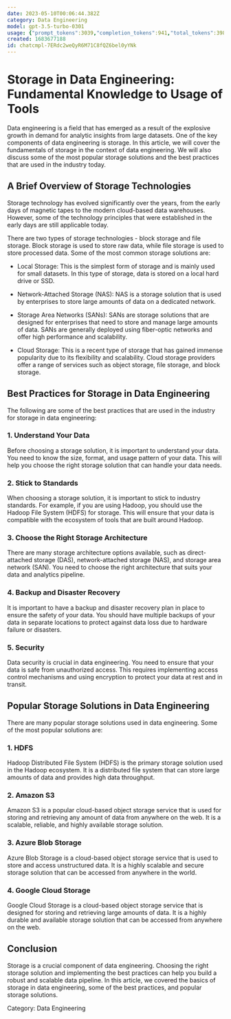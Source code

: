 ```yaml
---
date: 2023-05-10T00:06:44.382Z
category: Data Engineering
model: gpt-3.5-turbo-0301
usage: {"prompt_tokens":3039,"completion_tokens":941,"total_tokens":3980}
created: 1683677188
id: chatcmpl-7ERdc2weQyR6M71C8fQZ6bel0yYNk
---
```


# Storage in Data Engineering: Fundamental Knowledge to Usage of Tools

Data engineering is a field that has emerged as a result of the explosive growth in demand for analytic insights from large datasets. One of the key components of data engineering is storage. In this article, we will cover the fundamentals of storage in the context of data engineering. We will also discuss some of the most popular storage solutions and the best practices that are used in the industry today. 

## A Brief Overview of Storage Technologies

Storage technology has evolved significantly over the years, from the early days of magnetic tapes to the modern cloud-based data warehouses. However, some of the technology principles that were established in the early days are still applicable today. 

There are two types of storage technologies - block storage and file storage. Block storage is used to store raw data, while file storage is used to store processed data. Some of the most common storage solutions are:

- Local Storage: This is the simplest form of storage and is mainly used for small datasets. In this type of storage, data is stored on a local hard drive or SSD. 

- Network-Attached Storage (NAS): NAS is a storage solution that is used by enterprises to store large amounts of data on a dedicated network. 

- Storage Area Networks (SANs): SANs are storage solutions that are designed for enterprises that need to store and manage large amounts of data. SANs are generally deployed using fiber-optic networks and offer high performance and scalability. 

- Cloud Storage: This is a recent type of storage that has gained immense popularity due to its flexibility and scalability. Cloud storage providers offer a range of services such as object storage, file storage, and block storage. 

## Best Practices for Storage in Data Engineering

The following are some of the best practices that are used in the industry for storage in data engineering:

### 1. Understand Your Data

Before choosing a storage solution, it is important to understand your data. You need to know the size, format, and usage pattern of your data. This will help you choose the right storage solution that can handle your data needs. 

### 2. Stick to Standards

When choosing a storage solution, it is important to stick to industry standards. For example, if you are using Hadoop, you should use the Hadoop File System (HDFS) for storage. This will ensure that your data is compatible with the ecosystem of tools that are built around Hadoop. 

### 3. Choose the Right Storage Architecture

There are many storage architecture options available, such as direct-attached storage (DAS), network-attached storage (NAS), and storage area network (SAN). You need to choose the right architecture that suits your data and analytics pipeline. 

### 4. Backup and Disaster Recovery

It is important to have a backup and disaster recovery plan in place to ensure the safety of your data. You should have multiple backups of your data in separate locations to protect against data loss due to hardware failure or disasters. 

### 5. Security

Data security is crucial in data engineering. You need to ensure that your data is safe from unauthorized access. This requires implementing access control mechanisms and using encryption to protect your data at rest and in transit. 

## Popular Storage Solutions in Data Engineering

There are many popular storage solutions used in data engineering. Some of the most popular solutions are:

### 1. HDFS

Hadoop Distributed File System (HDFS) is the primary storage solution used in the Hadoop ecosystem. It is a distributed file system that can store large amounts of data and provides high data throughput. 

### 2. Amazon S3

Amazon S3 is a popular cloud-based object storage service that is used for storing and retrieving any amount of data from anywhere on the web. It is a scalable, reliable, and highly available storage solution. 

### 3. Azure Blob Storage

Azure Blob Storage is a cloud-based object storage service that is used to store and access unstructured data. It is a highly scalable and secure storage solution that can be accessed from anywhere in the world. 

### 4. Google Cloud Storage

Google Cloud Storage is a cloud-based object storage service that is designed for storing and retrieving large amounts of data. It is a highly durable and available storage solution that can be accessed from anywhere on the web. 

## Conclusion

Storage is a crucial component of data engineering. Choosing the right storage solution and implementing the best practices can help you build a robust and scalable data pipeline. In this article, we covered the basics of storage in data engineering, some of the best practices, and popular storage solutions. 

Category: Data Engineering